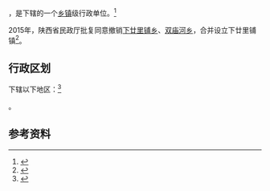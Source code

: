 {{中国乡级行政区|61/08/30/202/000}}

'''{{PAGENAMEBASE}}'''，是{{PRC admin/fullname|61/08/30/202/000|3}}下辖的一个[[乡镇|乡镇]]级行政单位。<ref>{{PRC admin/ref sgc|{{PRC admin/parent|61/08/30/202/000}}}}</ref>

2015年，陕西省民政厅批复同意撤销[[下廿里铺乡|下廿里铺乡]]、[[双庙河乡|双庙河乡]]，合并设立下廿里铺镇<ref>{{Cite web |url=http://shaanxi.mca.gov.cn/article/mzyw1/201507/20150700841888.shtml |title=陕西省民政厅关于陕西省乡镇行政区划调整的公告 |access-date=2017-09-14 |archive-url=https://web.archive.org/web/20170914220400/http://shaanxi.mca.gov.cn/article/mzyw1/201507/20150700841888.shtml |archive-date=2017-09-14 |dead-url=yes }}</ref>。

== 行政区划 ==

{{PAGENAMEBASE}}下辖以下地区：<ref>{{PRC admin/ref sgc|61/08/30/202/000}}</ref>

{{PRC admin/children|61/08/30/202/000}}。

== 参考资料 ==

{{reflist}}

{{行政区划小作品}}
{{PRC admin/navcat|61/08/30/202/000}}